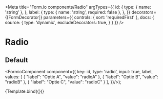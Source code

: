 
<Meta
  title="Form.io components/Radio"
  argTypes={{
    id: {
      type: { name: 'string' },
    },
    label: {
      type: { name: 'string', required: false },
    },
  }}
  decorators={[FormDecorator]}
  parameters={{
    controls: { sort: 'requiredFirst' },
    docs: {
      source: {
        type: 'dynamic',
        excludeDecorators: true,
      }
    }
  }}
/>

# Radio

## Default

  <FormioComponent component={{
    key: id,
    type: 'radio',
    input: true,
    label,
    values: [
      {
          "label": "Optie A",
          "value": "radioA"
      },
      {
          "label": "Optie B",
          "value": "radioB"
      },
      {
          "label": "Optie C",
          "value": "radioC"
      }
    ],
}}/>);

<Canvas>
  <Story name="Default" args={{ id: 'option', label: 'Welke optie is het meest onduidelijk?'}}>
    {Template.bind({})}
  </Story>
</Canvas>

<Props story="Default" />
